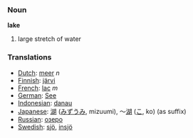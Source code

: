 === Noun ===

'''lake'''

# large stretch of water

=== Translations ===
*[[Dutch]]: [[meer]] ''n''
*[[Finnish]]: [[järvi]]
*[[French]]: [[lac]] ''m''
*[[German]]: [[See]]
*[[Indonesian]]: [[danau]]
*[[Japanese]]: [[湖]] ([[みずうみ]], mizuumi), ～[[湖]] ([[こ]], ko) (as suffix)
*[[Russian]]: [[озеро]]
*[[Swedish]]: [[sjö]], [[insjö]]
